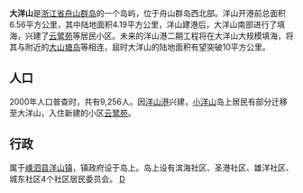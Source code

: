 {{coord|30.586624052828366|122.07684203982353|display=title}}
{{refimprove|2011年7月}}

'''大洋山'''是[[浙江省|浙江省]][[舟山群岛|舟山群岛]]的一个岛屿，位于舟山群岛西北部。洋山开港前总面积6.56平方公里，其中陆地面积4.19平方公里，洋山建港后，大洋山南部进行了填海，兴建了[[云鹭苑|云鹭苑]]等居民小区。未来的洋山港二期工程将在大洋山大规模填海，将其与附近的[[大山塘岛|大山塘岛]]等相连，屆时大洋山的陆地面积有望突破10平方公里。

==人口==
2000年人口普查时，共有9,256人。因[[洋山港|洋山港]]兴建，[[小洋山|小洋山]]岛上居民有部分迁移至大洋山，入住新建的小区[[云鹭苑|云鹭苑]]。

==行政==
属于[[嵊泗县|嵊泗县]][[洋山镇|洋山镇]]，镇政府设于岛上。岛上设有滨海社区、圣港社区、雄洋社区、城东社区4个社区居民委员会。
{{舟山群岛}}
[[category:舟山群岛|D]]